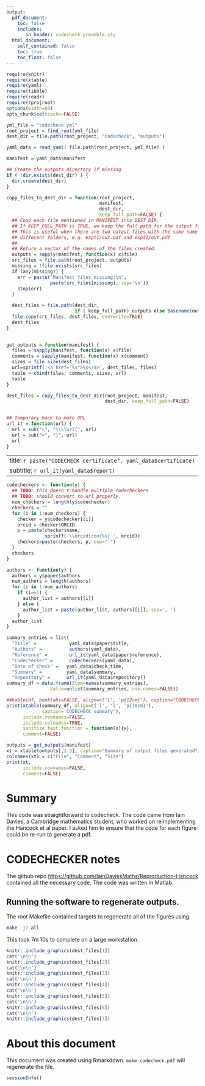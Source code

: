 ```yaml
---
output:
  pdf_document:
    toc: false
    includes:
       in_header: codecheck-preamble.sty
  html_document:
    self_contained: false
    toc: true
    toc_float: false
---
```



\centerline{\includegraphics[width=4cm]{codecheck_logo.pdf}}

\vspace*{2cm}


```r
require(knitr)
require(xtable)
require(yaml)
require(tibble)
require(readr)
require(rprojroot)
options(width=60)
opts_chunk$set(cache=FALSE)

yml_file = "codecheck.yml"
root_project = find_root(yml_file)
dest_dir = file.path(root_project, "codecheck", "outputs")

yaml_data = read_yaml( file.path(root_project, yml_file) )

manifest = yaml_data$manifest

## Create the outputs directory if missing
if ( !dir.exists(dest_dir) ) {
  dir.create(dest_dir)
}

copy_files_to_dest_dir = function(root_project,
                                  manifest,
                                  dest_dir,
                                  keep_full_path=FALSE) {
  ## Copy each file mentioned in MANIFEST into DEST_DIR.
  ## If KEEP_FULL_PATH is TRUE, we keep the full path for the output files.
  ## This is useful when there are two output files with the same name in
  ## different folders, e.g. expt1/out.pdf and expt2/out.pdf
  ##
  ## Return a vector of the names of the files created.
  outputs = sapply(manifest, function(x) x$file)
  src_files = file.path(root_project, outputs)
  missing = !file.exists(src_files)
  if (any(missing)) {
    err = paste("Manifest files missing:\n",
                paste(src_files[missing], sep='\n'))
    stop(err)
  }

  dest_files = file.path(dest_dir,
                         if ( keep_full_path) outputs else basename(outputs))
  file.copy(src_files, dest_files, overwrite=TRUE)
  dest_files
}

  
get_outputs = function(manifest) {
  files = sapply(manifest, function(x) x$file)
  comments = sapply(manifest, function(x) x$comment)
  sizes = file.size(dest_files)
  url=sprintf('<a href="%s">%s</a>', dest_files, files)
  table = cbind(files, comments, sizes, url)
  table
}

dest_files = copy_files_to_dest_dir(root_project, manifest,
                                    dest_dir, keep_full_path=FALSE)
                                    
```


```r
## Temporary hack to make URL
url_it = function(url) {
  url = sub("<", "\\\\url{", url)
  url = sub(">", "}", url)
  url
}
```

---
title: `r paste("CODECHECK certificate", yaml_data$certificate)`
subtitle: `r url_it(yaml_data$report)`
---


```r
codecheckers <- function(y) {
  ## TODO: this doesn't handle multiple codecheckers
  ## TODO: should convert to url properly.
  num_checkers = length(y$codechecker)
  checkers = ""
  for (i in 1:num_checkers) {
    checker = y$codechecker[[i]]
    orcid = checker$ORCID
    p = paste(checker$name,
              sprintf('\\orcidicon{%s} ', orcid))
    checkers=paste(checkers, p, sep=" ")
  }
  checkers
}

authors <- function(y) {
  authors = y$paper$authors
  num_authors = length(authors)
  for (i in 1:num_authors)
    if (i==1) {
      author_list = authors[[i]]
    } else {
      author_list = paste(author_list, authors[[i]], sep=', ')
    }
  author_list
}

```

```r
summary_entries = list(
  "Title" =            yaml_data$paper$title,
  "Authors" =          authors(yaml_data),
  "Reference" =        url_it(yaml_data$paper$reference),
  "Codechecker" =      codecheckers(yaml_data),
  "Date of check" =   yaml_data$check_time,
  "Summary" =         yaml_data$summary,
  "Repository" =      url_it(yaml_data$repository))
summary_df = data.frame(Item=names(summary_entries),
                Value=unlist(summary_entries, use.names=FALSE))
```


```r
##kable(df, booktabs=FALSE, align=c('l', 'p{12cm}'), caption="CODECHECK Summary")
print(xtable(summary_df, align=c('l', 'l', 'p{10cm}'),
             caption='CODECHECK summary'),
      include.rownames=FALSE,
      include.colnames=TRUE,
      sanitize.text.function = function(x){x},
      comment=FALSE)
```


```r
outputs = get_outputs(manifest)
xt = xtable(outputs[,1:3], caption="Summary of output files generated")
colnames(xt) = c("File", "Comment", "Size")
print(xt,
      include.rownames=FALSE,
      comment=FALSE)
```


# Summary

This code was straightforward to codecheck.  The code came from Iain
Davies, a Cambridge mathematics student, who worked on reimplementing
the Hancock et al paper.  I asked him to ensure that the code for each
figure could be re-run to generate a pdf.


\clearpage

# CODECHECKER notes

The github repo
<https://github.com/IainDaviesMaths/Reproduction-Hancock> contained
all the necessary code.  The code was written in Matlab.

## Running the software to regenerate outputs.

The root Makefile contained targets to regenerate all of the figures using:
```bash
make -j7 all
```
This took 7m 10s to complete on a large workstation.

\setcounter{table}{0}
\setcounter{figure}{0}
\captionsetup[table]{labelformat=addC}
\captionsetup[figure]{labelformat=addC}


\clearpage

```r
knitr::include_graphics(dest_files[1])
cat('\n\n')
knitr::include_graphics(dest_files[2])
cat('\n\n')
knitr::include_graphics(dest_files[3])
cat('\n\n')
knitr::include_graphics(dest_files[4])
cat('\n\n')
knitr::include_graphics(dest_files[5])
cat('\n\n')
knitr::include_graphics(dest_files[6])
cat('\n\n')
knitr::include_graphics(dest_files[7])
```

\clearpage
# About this document

This document was created using Rmarkdown.  `make codecheck.pdf` will
regenerate the file.

```r
sessionInfo()
```




<!-- 
  rmarkdown::render("davies2020-codecheck.Rmd", output_format="pdf_document") 
  -->
